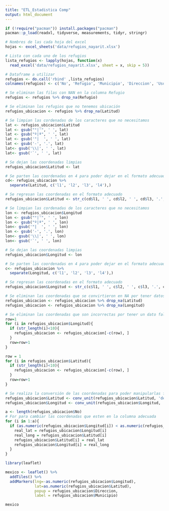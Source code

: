 ```yaml
---
title: "ETL_Estadistica Comp"
output: html_document
---
```


```r
if (!require("pacman")) install.packages("pacman")
pacman::p_load(readxl, tidyverse, measurements, tidyr, stringr)
```

```r
# Nombres de las cada hoja del excel 
hojas <- excel_sheets('data/refugios_nayarit.xlsx')

# Lista con cada uno de los refugios 
lista_refugios <- lapply(hojas, function(x)
  read_excel('data/refugios_nayarit.xlsx', sheet = x, skip = 5))

# Dataframe a utilizar
refugios <- do.call('rbind' ,lista_refugios)
colnames(refugios) <- c('No', 'Refugio', 'Municipio', 'Direccion', 'Uso del Inmueble', 'Servicios', 'Capacidad de personas', 'Latitud', 'Longitud', 'Altitud', 'Responsable', 'Telefono')

# Se eliminan las filas con NAN en la columna Refugio
refugios <- refugios %>% drop_na(Refugio)

# Se eliminan los refugios que no tenemos ubicación
refugios_ubicacion <- refugios %>% drop_na(Latitud)
```

```r
# Se limpian las cordenadas de los caracteres que no necesitamos
lat <- refugios_ubicacion$Latitud 
lat <- gsub("°|'", ' ', lat)
lat <- gsub("º|ª", ' ', lat)
lat <- gsub('"|  ', ' ', lat)
lat <- gsub('-', '.', lat)
lat<- gsub('\\|', ' ', lat)
lat<- gsub('`', ' ', lat)

# Se dejan las coordenadas limpias
refugios_ubicacion$Latitud <- lat

# Se parten las coordenadas en 4 para poder dejar en el formato adecuado
cd<- refugios_ubicacion %>% 
  separate(Latitud, c('l1', 'l2', 'l3', 'l4'),)

# Se regresan las coordenadas en el formato adecuado
refugios_ubicacion$Latitud <- str_c(cd$l1, ' ', cd$l2, ' ', cd$l3, '.', cd$l4)

# Se limpian las cordenadas de los caracteres que no necesitamos
lon <- refugios_ubicacion$Longitud 
lon <- gsub("°|'", ' ', lon)
lon <- gsub("º|ª", ' ', lon)
lon<- gsub('"|  ', ' ', lon)
lon <- gsub('-', '.', lon)
lon<- gsub('\\|', ' ', lon)
lon<- gsub('`', ' ', lon)

# Se dejan las coordenadas limpias
refugios_ubicacion$Longitud <- lon

# Se parten las coordenadas en 4 para poder dejar en el formato adecuado
c<- refugios_ubicacion %>% 
  separate(Longitud, c('l1', 'l2', 'l3', 'l4'),)

# Se regresan las coordenadas en el formato adecuado
refugios_ubicacion$Longitud <- str_c(c$l1, ' ', c$l2, ' ', c$l3, '.', c$l4)

# Se eliminan las coordenadas que se convirtieron en NA por tener datos faltantes
refugios_ubicacion <- refugios_ubicacion %>% drop_na(Latitud)
refugios_ubicacion <- refugios_ubicacion %>% drop_na(Longitud)
```

```r
# Se eliminan las coordenadas que son incorrectas por tener un dato faltante
row=1
for (i in refugios_ubicacion$Longitud){
  if (str_length(i)<10){
    refugios_ubicacion <- refugios_ubicacion[-c(row), ]
  }
  row=row+1
}

row = 1
for (i in refugios_ubicacion$Latitud){
  if (str_length(i)<10){
    refugios_ubicacion <- refugios_ubicacion[-c(row), ]
  }
  row=row+1
}

```

```r
# Se realiza la conversión de las coordenadas para poder manipularlas facilmente
refugios_ubicacion$Latitud <- conv_unit(refugios_ubicacion$Latitud, 'deg_min_sec', 'dec_deg')
refugios_ubicacion$Longitud <- conv_unit(refugios_ubicacion$Longitud, 'deg_min_sec', 'dec_deg')
```


```r
a <- length(refugios_ubicacion$No)
# For para cambiar las coordenadas que esten en la columna adecuada
for (i in 1:a){
  if (as.numeric(refugios_ubicacion$Longitud[i]) < as.numeric(refugios_ubicacion$Latitud[i])){
    real_lat = refugios_ubicacion$Longitud[i]
    real_long = refugios_ubicacion$Latitud[i]
    refugios_ubicacion$Latitud[i] = real_lat
    refugios_ubicacion$Longitud[i] = real_long
  }
}
```


```r
library(leaflet)

mexico <- leaflet() %>% 
  addTiles() %>% 
  addMarkers(lng=-as.numeric(refugios_ubicacion$Longitud),
             lat=as.numeric(refugios_ubicacion$Latitud), 
             popup = refugios_ubicacion$Direccion, 
             label = refugios_ubicacion$Municipio)

mexico
```




